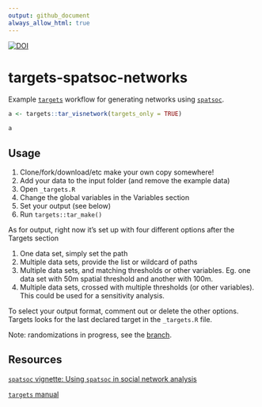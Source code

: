 ```yaml
---
output: github_document
always_allow_html: true
---
```



[![DOI](https://zenodo.org/badge/353198467.svg)](https://zenodo.org/badge/latestdoi/353198467)


# targets-spatsoc-networks

Example [`targets`](https://github.com/ropensci/targets) workflow for generating networks using [`spatsoc`](https://github.com/ropensci/spatsoc/).

```r
a <- targets::tar_visnetwork(targets_only = TRUE)
```

```r
a
```


## Usage

1. Clone/fork/download/etc make your own copy somewhere!
2. Add your data to the input folder (and remove the example data)
3. Open `_targets.R`
4. Change the global variables in the Variables section
5. Set your output (see below)
6. Run `targets::tar_make()`

As for output, right now it's set up with four different options after the Targets section

1. One data set, simply set the path
2. Multiple data sets, provide the list or wildcard of paths
3. Multiple data sets, and matching thresholds or other variables. Eg. one data set with 50m spatial threshold and another with 100m. 
4. Multiple data sets, crossed with multiple thresholds (or other variables). This could be used for a sensitivity analysis. 

To select your output format, comment out or delete the other options. Targets looks for the last declared target in the `_targets.R` file. 


Note: randomizations in progress, see the [branch](https://github.com/robitalec/targets-spatsoc-networks/tree/randomizations). 

## Resources

[`spatsoc` vignette: Using `spatsoc` in social network analysis](https://docs.ropensci.org/spatsoc/articles/using-in-sna.html)

[`targets` manual](https://books.ropensci.org/targets/)
